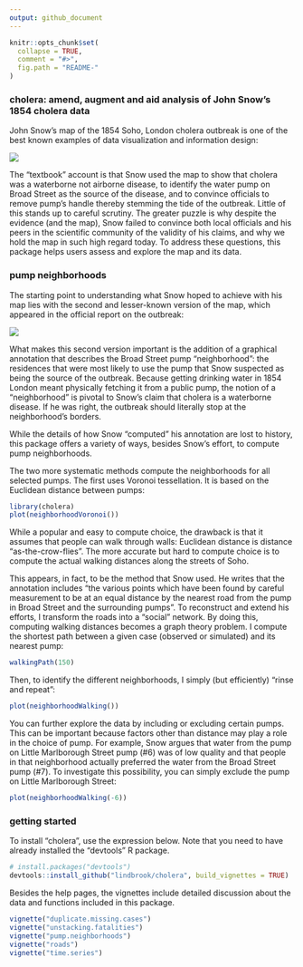 ```yaml
---
output: github_document
---
```


<!-- README.md is generated from README.Rmd. Please edit that file -->

```r
knitr::opts_chunk$set(
  collapse = TRUE,
  comment = "#>",
  fig.path = "README-"
)
```

### cholera: amend, augment and aid analysis of John Snow's 1854 cholera data

John Snow's map of the 1854 Soho, London cholera outbreak is one of the best known examples of data visualization and information design:

![](vignettes/msu-snows-mapB.jpg)

The "textbook" account is that Snow used the map to show that cholera was a waterborne not airborne disease, to identify the water pump on Broad Street as the source of the disease, and to convince officials to remove pump's handle thereby stemming the tide of the outbreak. Little of this stands up to careful scrutiny. The greater puzzle is why despite the evidence (and the map), Snow failed to convince both local officials and his peers in the scientific community of the validity of his claims, and why we hold the map in such high regard today. To address these questions, this package helps users assess and explore the map and its data.

### pump neighborhoods

The starting point to understanding what Snow hoped to achieve with his map lies with the second and lesser-known version of the map, which appeared in the official report on the outbreak:

![](vignettes/fig12-6.png)

What makes this second version important is the addition of a graphical annotation that describes the Broad Street pump "neighborhood": the residences that were most likely to use the pump that Snow suspected as being the source of the outbreak. Because getting drinking water in 1854 London meant physically fetching it from a public pump, the notion of a "neighborhood" is pivotal to Snow's claim that cholera is a waterborne disease. If he was right, the outbreak should literally stop at the neighborhood's borders.

While the details of how Snow "computed" his annotation are lost to history, this package offers a variety of ways, besides Snow's effort, to compute pump neighborhoods.

The two more systematic methods compute the neighborhoods for all selected pumps. The first uses Voronoi tessellation. It is based on the Euclidean distance between pumps:

```r
library(cholera)
plot(neighborhoodVoronoi())
```

While a popular and easy to compute choice, the drawback is that it assumes that people can walk through walls: Euclidean distance is distance "as-the-crow-flies". The more accurate but hard to compute choice is to compute the actual walking distances along the streets of Soho.

This appears, in fact, to be the method that Snow used. He writes that the annotation includes "the various points which have been found by careful measurement to be at an equal distance by the nearest road from the pump in Broad Street and the surrounding pumps". To reconstruct and extend his efforts, I transform the roads into a "social" network. By doing this, computing walking distances becomes a graph theory problem. I compute the shortest path between a given case (observed or simulated) and its nearest pump:

```r
walkingPath(150)
```

Then, to identify the different neighborhoods, I simply (but efficiently) "rinse and repeat":

```r
plot(neighborhoodWalking())
```

You can further explore the data by including or excluding certain pumps. This can be important because factors other than distance may play a role in the choice of pump. For example, Snow argues that water from the pump on Little Marlborough Street pump (#6) was of low quality and that people in that neighborhood actually preferred the water from the Broad Street pump (#7). To investigate this possibility, you can simply exclude the pump on Little Marlborough Street:

```r
plot(neighborhoodWalking(-6))
```

### getting started

To install "cholera", use the expression below. Note that you need to have already installed the "devtools" R package.

```r
# install.packages("devtools")
devtools::install_github("lindbrook/cholera", build_vignettes = TRUE)
```

Besides the help pages, the vignettes include detailed discussion about the data and functions included in this package.

```r
vignette("duplicate.missing.cases")
vignette("unstacking.fatalities")
vignette("pump.neighborhoods")
vignette("roads")
vignette("time.series")
```

